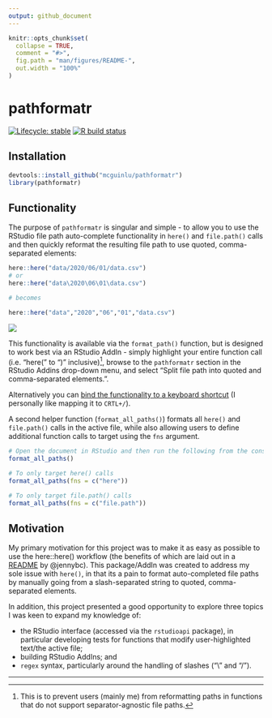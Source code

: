 ```yaml
---
output: github_document
---
```


<!-- README.md is generated from README.Rmd. Please edit that file -->

```r
knitr::opts_chunk$set(
  collapse = TRUE,
  comment = "#>",
  fig.path = "man/figures/README-",
  out.width = "100%"
)
```

# pathformatr

<!-- badges: start -->
[![Lifecycle: stable](https://img.shields.io/badge/lifecycle-stable-brightgreen.svg)](https://www.tidyverse.org/lifecycle/#stable)
[![R build status](https://github.com/mcguinlu/pathformatr/workflows/R-CMD-check/badge.svg)](https://github.com/mcguinlu/pathformatr/actions)
<!-- badges: end -->

## Installation

``` r
devtools::install_github("mcguinlu/pathformatr")
library(pathformatr)
```

## Functionality

The purpose of `pathformatr` is singular and simple - to allow you to use the RStudio file path auto-complete functionality in `here()` and `file.path()` calls and then quickly reformat the resulting file path to use quoted, comma-separated elements:

``` r
here::here("data/2020/06/01/data.csv")
# or
here::here("data\2020\06\01\data.csv")

# becomes

here::here("data","2020","06","01","data.csv")
```

![](demo.gif)

This functionality is available via the `format_path()` function, but is designed to work best via an RStudio AddIn - simply highlight your entire function call (i.e. "here(" to ")" inclusive)^[This is to prevent users (mainly me) from reformatting paths in functions that do not support separator-agnostic file paths.], browse to the `pathformatr` section in the RStudio Addins drop-down menu, and select "Split file path into quoted and comma-separated elements.".

Alternatively you can [bind the functionality to a keyboard shortcut](https://support.rstudio.com/hc/en-us/articles/206382178-Customizing-Keyboard-Shortcuts) (I personally like mapping it to `CRTL+/`).

A second helper function (`format_all_paths()`) formats all `here()` and `file.path()` calls in the active file, while also allowing users to define additional function calls to target using the `fns` argument.

```r
# Open the document in RStudio and then run the following from the console
format_all_paths()

# To only target here() calls
format_all_paths(fns = c("here"))

# To only target file.path() calls
format_all_paths(fns = c("file.path"))
```

## Motivation

My primary motivation for this project was to make it as easy as possible to use the here::here() workflow (the benefits of which are laid out in a [README](https://github.com/jennybc/here_here) by @jennybc). This package/AddIn was created to address my sole issue with `here()`, in that its a pain to format auto-completed file paths by manually going from a slash-separated string to quoted, comma-separated elements.

In addition, this project presented a good opportunity to explore three topics I was keen to expand my knowledge of:

  * the RStudio interface (accessed via the `rstudioapi` package), in particular developing tests for functions that modify user-highlighted text/the active file;
  * building RStudio AddIns; and
  * `regex` syntax, particularly around the handling of slashes ("\\" and "/").

<hr>
